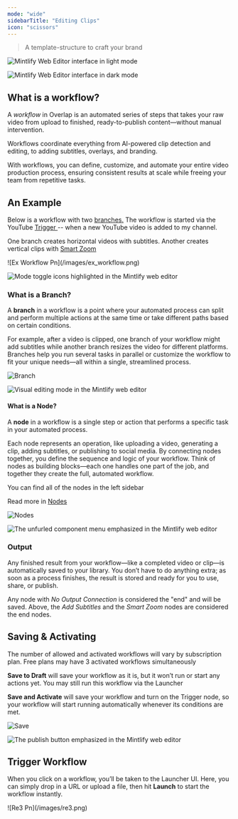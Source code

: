 ```yaml
---
mode: "wide"
sidebarTitle: "Editing Clips"
icon: "scissors"
---
```


> A template-structure to craft your brand

<img
  className="block dark:hidden my-0 pointer-events-none"
  src="https://mintlify.s3.us-west-1.amazonaws.com/mintlify/images/editor/editor-light.png"
  alt="Mintlify Web Editor interface in light mode"
/>

<img
  className="hidden dark:block my-0 pointer-events-none"
  src="https://mintlify.s3.us-west-1.amazonaws.com/mintlify/images/editor/editor-dark.png"
  alt="Mintlify Web Editor interface in dark mode"
/>

## What is a workflow?

A _workflow_ in Overlap is an automated series of steps that takes your raw video from upload to finished, ready-to-publish content—without manual intervention.

Workflows coordinate everything from AI-powered clip detection and editing, to adding subtitles, overlays, and branding.

With workflows, you can define, customize, and automate your entire video production process, ensuring consistent results at scale while freeing your team from repetitive tasks.

## An Example

Below is a workflow with two <u>branches.</u> The workflow is started via the YouTube <u>Trigger </u>-- when a new YouTube video is added to my channel.

One branch creates horizontal videos with subtitles. Another creates vertical clips with <u>Smart Zoom</u>

<Frame>
  ![Ex Workflow Pn](/images/ex_workflow.png)

  <img
    src="https://mintlify.s3.us-west-1.amazonaws.com/mintlify/images/editor/mode-toggle-dark.png"
    alt="Mode toggle icons highlighted in the Mintlify web editor"
    className="hidden dark:block"
  />
</Frame>

### What is a Branch?

A **branch** in a workflow is a point where your automated process can split and perform multiple actions at the same time or take different paths based on certain conditions.

For example, after a video is clipped, one branch of your workflow might add subtitles while another branch resizes the video for different platforms. Branches help you run several tasks in parallel or customize the workflow to fit your unique needs—all within a single, streamlined process.

<Frame>
  <img
    src="/re2.png"
    alt="Branch"
    className="block dark:hidden"
    title="Branch"
  />

  <img
    src="https://mintlify.s3.us-west-1.amazonaws.com/mintlify/images/editor/visual-mode-dark.png"
    alt="Visual editing mode in the Mintlify web editor"
    className="hidden dark:block"
  />
</Frame>

#### What is a Node?

A **node** in a workflow is a single step or action that performs a specific task in your automated process.

Each node represents an operation, like uploading a video, generating a clip, adding subtitles, or publishing to social media. By connecting nodes together, you define the sequence and logic of your workflow. Think of nodes as building blocks—each one handles one part of the job, and together they create the full, automated workflow.

You can find all of the nodes in the left sidebar

Read more in <u>Nodes</u>

<Frame>
  <img
    src="/re.png"
    alt="Nodes"
    className="block dark:hidden"
    title="Nodes"
    style={{ width:"100%" }}
  />

  <img
    src="https://mintlify.s3.us-west-1.amazonaws.com/mintlify/images/editor/component-menu-dark.png"
    alt="The unfurled component menu emphasized in the Mintlify web editor"
    className="hidden dark:block"
  />
</Frame>

### Output

Any finished result from your workflow—like a completed video or clip—is automatically saved to your library. You don’t have to do anything extra; as soon as a process finishes, the result is stored and ready for you to use, share, or publish.

Any node with _No Output Connection_ is considered the "end" and will be saved. Above, the _Add Subtitles_ and the _Smart Zoom_ nodes are considered the end nodes.

## Saving & Activating

<Info>
  The number of allowed and activated workflows will vary by subscription plan. Free plans may have 3 activated workflows simultaneously
</Info>

**Save to Draft** will save your workflow as it is, but it won’t run or start any actions yet. You may still run this workflow via the Launcher

**Save and Activate** will save your workflow and turn on the Trigger node, so your workflow will start running automatically whenever its conditions are met.

<Frame>
  <img
    src="/save.png"
    alt="Save"
    className="block dark:hidden"
    title="Save"
    style={{ width:"100%" }}
  />

  <img
    src="https://mintlify.s3.us-west-1.amazonaws.com/mintlify/images/editor/publish-flow-dark.png"
    alt="The publish button emphasized in the Mintlify web editor"
    className="hidden dark:block"
  />
</Frame>

## Trigger Workflow

When you click on a workflow, you’ll be taken to the Launcher UI. Here, you can simply drop in a URL or upload a file, then hit **Launch** to start the workflow instantly.

<Frame>
  ![Re3 Pn](/images/re3.png)
</Frame>